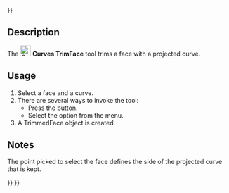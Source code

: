 <languages/>
{{UnfinishedDocu{{#translation:}}}}
<translate>

<!--T:1-->
{{Docnav
|[[Curves_ZebraTool|ZebraTool]]
|[[Curves_IsoCurve|IsoCurve]]
|[[Curves_Workbench|Curves]]
|IconL=Curves_ZebraTool.svg
|IconR=Curves_IsoCurve.svg
|IconC=Curves_workbench_icon.svg
}}

<!--T:2-->
{{GuiCommand
|Name=Curves TrimFace
|MenuLocation=Surfaces → Trim face
|Workbenches=[[Curves_Workbench|Curves]]
}}

==Description== <!--T:3-->

<!--T:4-->
The [[Image:Curves_TrimFace.svg|24px]] '''Curves TrimFace''' tool trims a face with a projected curve.

==Usage== <!--T:5-->

<!--T:6-->
# Select a face and a curve.
# There are several ways to invoke the tool:
#* Press the {{Button|[[Image:Curves_TrimFace.svg|16px]] [[Curves_TrimFace|Trim face]]}} button.
#* Select the {{MenuCommand|Surfaces → [[Image:Curves_TrimFace.svg|16px]] Trim face}} option from the menu.
# A TrimmedFace object is created.

==Notes== <!--T:7-->

<!--T:8-->
The point picked to select the face defines the side of the projected curve that is kept.


<!--T:9-->
{{Docnav
|[[Curves_ZebraTool|ZebraTool]]
|[[Curves_IsoCurve|IsoCurve]]
|[[Curves_Workbench|Curves]]
|IconL=Curves_ZebraTool.svg
|IconR=Curves_IsoCurve.svg
|IconC=Curves_workbench_icon.svg
}}

</translate>
{{Curves Tools navi{{#translation:}}}}
{{Userdocnavi{{#translation:}}}}